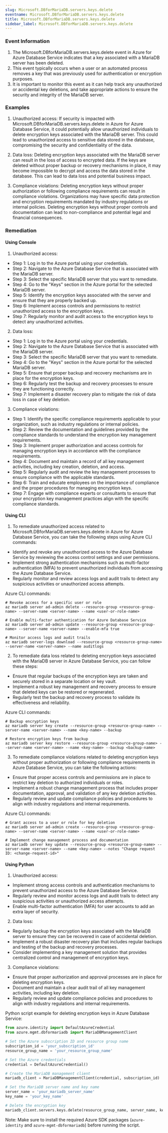 ```yaml
--- 
slug: Microsoft.DBforMariaDB.servers.keys.delete
eventname: Microsoft.DBforMariaDB.servers.keys.delete
title: Microsoft.DBforMariaDB.servers.keys.delete
sidebar_label: Microsoft.DBforMariaDB.servers.keys.delete
---
```

                       
### Event Information

1. The Microsoft.DBforMariaDB.servers.keys.delete event in Azure for Azure Database Service indicates that a key associated with a MariaDB server has been deleted.
2. This event typically occurs when a user or an automated process removes a key that was previously used for authentication or encryption purposes.
3. It is important to monitor this event as it can help track any unauthorized or accidental key deletions, and take appropriate actions to ensure the security and integrity of the MariaDB server.


### Examples

1. Unauthorized access: If security is impacted with Microsoft.DBforMariaDB.servers.keys.delete in Azure for Azure Database Service, it could potentially allow unauthorized individuals to delete encryption keys associated with the MariaDB server. This could lead to unauthorized access to sensitive data stored in the database, compromising the security and confidentiality of the data.

2. Data loss: Deleting encryption keys associated with the MariaDB server can result in the loss of access to encrypted data. If the keys are deleted without proper backup or recovery mechanisms in place, it may become impossible to decrypt and access the data stored in the database. This can lead to data loss and potential business impact.

3. Compliance violations: Deleting encryption keys without proper authorization or following compliance requirements can result in compliance violations. Organizations may have specific data protection and encryption requirements mandated by industry regulations or internal policies. Deleting encryption keys without proper controls and documentation can lead to non-compliance and potential legal and financial consequences.

### Remediation

#### Using Console

1. Unauthorized access:
- Step 1: Log in to the Azure portal using your credentials.
- Step 2: Navigate to the Azure Database Service that is associated with the MariaDB server.
- Step 3: Select the specific MariaDB server that you want to remediate.
- Step 4: Go to the "Keys" section in the Azure portal for the selected MariaDB server.
- Step 5: Identify the encryption keys associated with the server and ensure that they are properly backed up.
- Step 6: Implement access controls and permissions to restrict unauthorized access to the encryption keys.
- Step 7: Regularly monitor and audit access to the encryption keys to detect any unauthorized activities.

2. Data loss:
- Step 1: Log in to the Azure portal using your credentials.
- Step 2: Navigate to the Azure Database Service that is associated with the MariaDB server.
- Step 3: Select the specific MariaDB server that you want to remediate.
- Step 4: Go to the "Keys" section in the Azure portal for the selected MariaDB server.
- Step 5: Ensure that proper backup and recovery mechanisms are in place for the encryption keys.
- Step 6: Regularly test the backup and recovery processes to ensure they are functioning correctly.
- Step 7: Implement a disaster recovery plan to mitigate the risk of data loss in case of key deletion.

3. Compliance violations:
- Step 1: Identify the specific compliance requirements applicable to your organization, such as industry regulations or internal policies.
- Step 2: Review the documentation and guidelines provided by the compliance standards to understand the encryption key management requirements.
- Step 3: Implement proper authorization and access controls for managing encryption keys in accordance with the compliance requirements.
- Step 4: Document and maintain a record of all key management activities, including key creation, deletion, and access.
- Step 5: Regularly audit and review the key management processes to ensure compliance with the applicable standards.
- Step 6: Train and educate employees on the importance of compliance and the proper procedures for managing encryption keys.
- Step 7: Engage with compliance experts or consultants to ensure that your encryption key management practices align with the specific compliance standards.

#### Using CLI

1. To remediate unauthorized access related to Microsoft.DBforMariaDB.servers.keys.delete in Azure for Azure Database Service, you can take the following steps using Azure CLI commands:

- Identify and revoke any unauthorized access to the Azure Database Service by reviewing the access control settings and user permissions.
- Implement strong authentication mechanisms such as multi-factor authentication (MFA) to prevent unauthorized individuals from accessing the Azure Database Service.
- Regularly monitor and review access logs and audit trails to detect any suspicious activities or unauthorized access attempts.

Azure CLI commands:
```
# Revoke access for a specific user or role
az mariadb server ad-admin delete --resource-group <resource-group-name> --server-name <server-name> --name <user-or-role-name>

# Enable multi-factor authentication for Azure Database Service
az mariadb server ad-admin update --resource-group <resource-group-name> --server-name <server-name> --enable-mfa true

# Monitor access logs and audit trails
az mariadb server-logs download --resource-group <resource-group-name> --server-name <server-name> --name auditlogs
```

2. To remediate data loss related to deleting encryption keys associated with the MariaDB server in Azure Database Service, you can follow these steps:

- Ensure that regular backups of the encryption keys are taken and securely stored in a separate location or key vault.
- Implement a robust key management and recovery process to ensure that deleted keys can be restored or regenerated.
- Regularly test the backup and recovery process to validate its effectiveness and reliability.

Azure CLI commands:
```
# Backup encryption keys
az mariadb server key create --resource-group <resource-group-name> --server-name <server-name> --name <key-name> --backup

# Restore encryption keys from backup
az mariadb server key restore --resource-group <resource-group-name> --server-name <server-name> --name <key-name> --backup <backup-name>
```

3. To remediate compliance violations related to deleting encryption keys without proper authorization or following compliance requirements in Azure Database Service, you can take the following actions:

- Ensure that proper access controls and permissions are in place to restrict key deletion to authorized individuals or roles.
- Implement a robust change management process that includes proper documentation, approval, and validation of any key deletion activities.
- Regularly review and update compliance policies and procedures to align with industry regulations and internal requirements.

Azure CLI commands:
```
# Grant access to a user or role for key deletion
az mariadb server ad-admin create --resource-group <resource-group-name> --server-name <server-name> --name <user-or-role-name>

# Implement change management process and documentation
az mariadb server key update --resource-group <resource-group-name> --server-name <server-name> --name <key-name> --notes "Change request ID: <change-request-id>"
```

#### Using Python

1. Unauthorized access:
- Implement strong access controls and authentication mechanisms to prevent unauthorized access to the Azure Database Service.
- Regularly review and monitor access logs and audit trails to detect any suspicious activities or unauthorized access attempts.
- Enable multi-factor authentication (MFA) for user accounts to add an extra layer of security.

2. Data loss:
- Regularly backup the encryption keys associated with the MariaDB server to ensure they can be recovered in case of accidental deletion.
- Implement a robust disaster recovery plan that includes regular backups and testing of the backup and recovery processes.
- Consider implementing a key management solution that provides centralized control and management of encryption keys.

3. Compliance violations:
- Ensure that proper authorization and approval processes are in place for deleting encryption keys.
- Document and maintain a clear audit trail of all key management activities, including key deletion.
- Regularly review and update compliance policies and procedures to align with industry regulations and internal requirements.

Python script example for deleting encryption keys in Azure Database Service:

```python
from azure.identity import DefaultAzureCredential
from azure.mgmt.dbformariadb import MariaDBManagementClient

# Set the Azure subscription ID and resource group name
subscription_id = 'your_subscription_id'
resource_group_name = 'your_resource_group_name'

# Set the Azure credentials
credential = DefaultAzureCredential()

# Create the MariaDB management client
mariadb_client = MariaDBManagementClient(credential, subscription_id)

# Set the MariaDB server name and key name
server_name = 'your_mariadb_server_name'
key_name = 'your_key_name'

# Delete the encryption key
mariadb_client.servers.keys.delete(resource_group_name, server_name, key_name)
```

Note: Make sure to install the required Azure SDK packages (`azure-identity` and `azure-mgmt-dbformariadb`) before running the script.


 